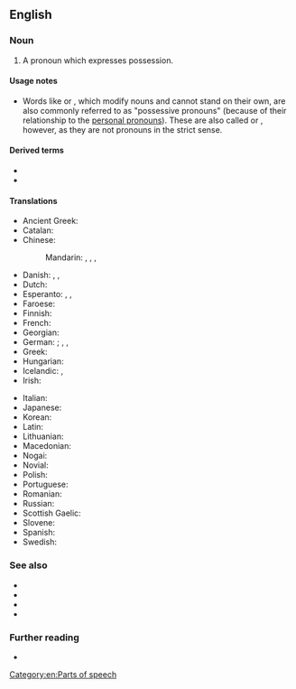 {{also|possessive-pronoun}}
==English==

===Noun===
{{en-noun}}

# {{lb|en|grammar}} A pronoun which expresses possession.

====Usage notes====
* Words like {{m|en|my}} or {{m|en|their}}, which modify nouns and cannot stand on their own, are also commonly referred to as "possessive pronouns" (because of their relationship to the [[personal pronoun]]s). These are also called {{m|en|possessive determiner|possessive determiners}} or {{m|en|possessive adjective|possessive adjectives}}, however, as they are not pronouns in the strict sense.

====Derived terms====
* {{l|en|determinative possessive pronoun}}
* {{l|en|independent possessive pronoun}}

====Translations====
{{trans-top|pronoun which expresses possession}}
* Ancient Greek: {{t|grc|κτητική ἀντωνυμία|f|sc=Grek}}
* Catalan: {{t|ca|pronom possessiu|m}}
* Chinese:
*: Mandarin: {{t|cmn|所有格代名詞|sc=Hani}}, {{t|cmn|所有格代名词|tr=suǒyǒugé dàimíngcí|sc=Hani}}, {{t+|cmn|物主代詞}}, {{t+|cmn|物主代词|tr=wùzhǔ dàicí}}
* Danish: {{t|da|possessivt pronomen|n}}, {{t|da|possesivpronomen|n}}, {{t|da|ejestedord|n}}
* Dutch: {{t+|nl|bezittelijk voornaamwoord|n}}
* Esperanto: {{t|eo|posesiva pronomo}}, {{t|eo|poseda pronomo}}, {{t+|eo|posesivo}}
* Faroese: {{t|fo|ognarfornavn|n}}
* Finnish: {{t+|fi|possessiivipronomini}}
* French: {{t+|fr|pronom possessif|m}}
* Georgian: {{t|ka|კუთვნილებითი ნაცვალსახელი}}
* German: {{t+|de|besitzanzeigendes Fürwort|n}}; {{t+|de|Possessivpronomen|n}}, {{t+|de|Possessivum|n}}, {{t|de|Possessiv|n}}
* Greek: {{t+|el|κτητική αντωνυμία|f}}
* Hungarian: {{t+|hu|birtokos névmás}}
* Icelandic: {{t+|is|eignarfornafn|n}}, {{t+|is|efn.|n}}
* Irish: {{t|ga|forainm sealbhach}}
{{trans-mid}}
* Italian: {{t+|it|pronome possessivo|m}}
* Japanese: {{t|ja|所有代名詞|tr=しょゆうだいめいし, shoyū daimeishi}}
* Korean: {{t+|ko|소유대명사|tr=soyu-daemyeongsa}}
* Latin: {{t|la|pronomen possessivum|n}}
* Lithuanian: {{t|lt|savybinis įvardis|m}}
* Macedonian: {{t|mk|посвојна заменка|f|tr=pósvojna zámenka}}
* Nogai: {{t|nog|тартым авыс}}
* Novial: {{t|nov|posesivi pronomine}}
* Polish: {{t+|pl|zaimek dzierżawczy|m-in}}
* Portuguese: {{t+|pt|pronome possessivo|m}}
* Romanian: {{t|ro|pronume posesiv|n}}
* Russian: {{t+|ru|притяжа́тельное местоиме́ние|n}}
* Scottish Gaelic: {{t|gd|riochdair seilbheach|m}}
* Slovene: {{t+|sl|svojilni zaimek|m}}
* Spanish: {{t|es|pronombre posesivo|m}}
* Swedish: {{t+|sv|possessivt pronomen|n}}
{{trans-bottom}}

===See also===
* {{l|en|determiner}}
* {{l|en|possessive adjective}}
* {{l|en|possessive determiner}}
* {{l|en|possessive suffix}}

===Further reading===
* {{pedialite}}

[[Category:en:Parts of speech]]